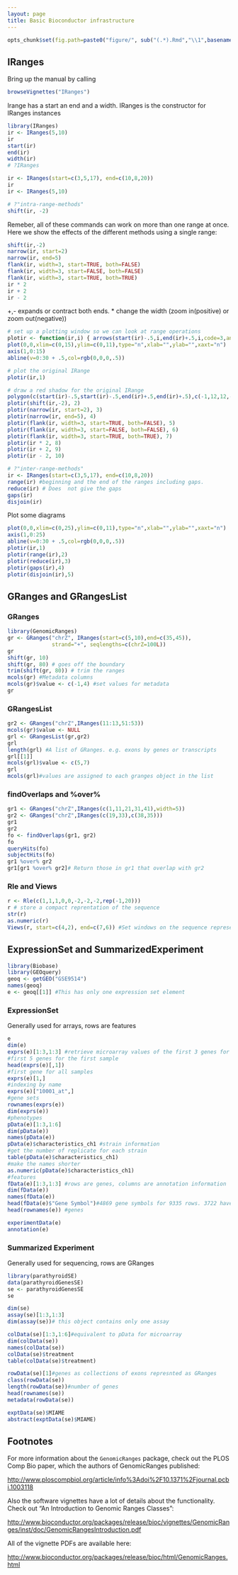 ```yaml
---
layout: page
title: Basic Bioconductor infrastructure
---
```


```r
opts_chunk$set(fig.path=paste0("figure/", sub("(.*).Rmd","\\1",basename(knitr:::knit_concord$get('infile'))), "-"))
```

## IRanges
Bring up the manual by calling
```r
browseVignettes("IRanges")
```
Irange has a start an end and a width. IRanges is the constructor for 
IRanges instances
```r
library(IRanges)
ir <- IRanges(5,10)
ir
start(ir)
end(ir)
width(ir)
# ?IRanges
```

```r
ir <- IRanges(start=c(3,5,17), end=c(10,8,20))
ir
ir <- IRanges(5,10)
```

```r
# ?"intra-range-methods"
shift(ir, -2)
```

Remeber, all of these commands can work on more than one range at once. Here we show the effects of the different methods using a single range:

```r
shift(ir,-2)
narrow(ir, start=2)
narrow(ir, end=5)
flank(ir, width=3, start=TRUE, both=FALSE)
flank(ir, width=3, start=FALSE, both=FALSE)
flank(ir, width=3, start=TRUE, both=TRUE)
ir * 2
ir + 2
ir - 2
```
+,- expands or contract both ends. * change the width (zoom in(positive) or zoom out(negative))

```r
# set up a plotting window so we can look at range operations
plotir <- function(ir,i) { arrows(start(ir)-.5,i,end(ir)+.5,i,code=3,angle=90,lwd=3) }
plot(0,0,xlim=c(0,15),ylim=c(0,11),type="n",xlab="",ylab="",xaxt="n")
axis(1,0:15)
abline(v=0:30 + .5,col=rgb(0,0,0,.5))

# plot the original IRange
plotir(ir,1)

# draw a red shadow for the original IRange
polygon(c(start(ir)-.5,start(ir)-.5,end(ir)+.5,end(ir)+.5),c(-1,12,12,-1),col=rgb(1,0,0,.2),border=NA)
plotir(shift(ir,-2), 2)
plotir(narrow(ir, start=2), 3)
plotir(narrow(ir, end=5), 4)
plotir(flank(ir, width=3, start=TRUE, both=FALSE), 5)
plotir(flank(ir, width=3, start=FALSE, both=FALSE), 6)
plotir(flank(ir, width=3, start=TRUE, both=TRUE), 7)
plotir(ir * 2, 8)
plotir(ir + 2, 9)
plotir(ir - 2, 10)
```

```r
# ?"inter-range-methods"
ir <- IRanges(start=c(3,5,17), end=c(10,8,20))
range(ir) #beginning and the end of the ranges including gaps. 
reduce(ir) # Does  not give the gaps
gaps(ir)
disjoin(ir)
```
Plot some diagrams
```r
plot(0,0,xlim=c(0,25),ylim=c(0,11),type="n",xlab="",ylab="",xaxt="n")
axis(1,0:25)
abline(v=0:30 + .5,col=rgb(0,0,0,.5))
plotir(ir,1)
plotir(range(ir),2)
plotir(reduce(ir),3)
plotir(gaps(ir),4)
plotir(disjoin(ir),5)
```

## GRanges and GRangesList

### GRanges

```r
library(GenomicRanges)
gr <- GRanges("chrZ", IRanges(start=c(5,10),end=c(35,45)),
              strand="+", seqlengths=c(chrZ=100L))
gr
shift(gr, 10)
shift(gr, 80) # goes off the boundary
trim(shift(gr, 80)) # trim the ranges
mcols(gr) #Metadata columns
mcols(gr)$value <- c(-1,4) #set values for metadata
gr
```

### GRangesList

```r
gr2 <- GRanges("chrZ",IRanges(11:13,51:53))
mcols(gr)$value <- NULL
grl <- GRangesList(gr,gr2)
grl
length(grl) #A list of GRanges. e.g. exons by genes or transcripts
grl[[1]]
mcols(grl)$value <- c(5,7)
grl
mcols(grl)#values are assigned to each granges object in the list
```

### findOverlaps and %over%

```r
gr1 <- GRanges("chrZ",IRanges(c(1,11,21,31,41),width=5))
gr2 <- GRanges("chrZ",IRanges(c(19,33),c(38,35)))
gr1
gr2
fo <- findOverlaps(gr1, gr2)
fo
queryHits(fo)
subjectHits(fo)
gr1 %over% gr2
gr1[gr1 %over% gr2]# Return those in gr1 that overlap with gr2
```

### Rle and Views

```r
r <- Rle(c(1,1,1,0,0,-2,-2,-2,rep(-1,20)))
r # store a compact reprentation of the sequence
str(r) 
as.numeric(r)
Views(r, start=c(4,2), end=c(7,6)) #Set windows on the sequence represented by the rle object r
```



## ExpressionSet and SummarizedExperiment

```r
library(Biobase)
library(GEOquery)
geoq <- getGEO("GSE9514")
names(geoq)
e <- geoq[[1]] #This has only one expression set element
```

### ExpressionSet
Generally used for arrays, rows are features
```r
e
dim(e)
exprs(e)[1:3,1:3] #retrieve microarray values of the first 3 genes for the first 3 samples
#first 5 genes for the first sample
head(exprs(e)[,1])
#first gene for all samples
exprs(e)[1,]
#indexing by name
exprs(e)["10001_at",]
#gene sets
rownames(exprs(e))
dim(exprs(e))
#phenotypes
pData(e)[1:3,1:6]
dim(pData(e))
names(pData(e))
pData(e)$characteristics_ch1 #strain information
#get the number of replicate for each strain
table(pData(e)$characteristics_ch1)
#make the names shorter
as.numeric(pData(e)$characteristics_ch1)
#features
fData(e)[1:3,1:3] #rows are genes, columns are annotation information
dim(fData(e))
names(fData(e))
head(fData(e)$"Gene Symbol")#4869 gene symbols for 9335 rows. 3722 have empty name "". Some are duplicated 
head(rownames(e)) #genes

experimentData(e)
annotation(e)
```

### Summarized Experiment
Generally used for sequencing, rows are GRanges
```r
library(parathyroidSE)
data(parathyroidGenesSE)
se <- parathyroidGenesSE
se
```


```r
dim(se)
assay(se)[1:3,1:3]
dim(assay(se))# this object contains only one assay

colData(se)[1:3,1:6]#equivalent to pData for microarray
dim(colData(se))
names(colData(se))
colData(se)$treatment
table(colData(se)$treatment)

rowData(se)[1]#genes as collections of exons represnted as GRanges
class(rowData(se))
length(rowData(se))#number of genes
head(rownames(se))
metadata(rowData(se))

exptData(se)$MIAME
abstract(exptData(se)$MIAME)
```

## Footnotes

For more information about the `GenomicRanges` package, check out the PLOS Comp Bio paper, which the authors of GenomicRanges published:

<http://www.ploscompbiol.org/article/info%3Adoi%2F10.1371%2Fjournal.pcbi.1003118>

Also the software vignettes have a lot of details about the functionality. Check out "An Introduction to Genomic Ranges Classes":

<http://www.bioconductor.org/packages/release/bioc/vignettes/GenomicRanges/inst/doc/GenomicRangesIntroduction.pdf>

All of the vignette PDFs are available here:

<http://www.bioconductor.org/packages/release/bioc/html/GenomicRanges.html>


